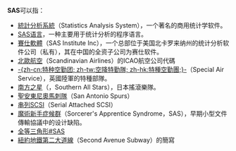 '''SAS'''可以指：
* [[統計分析系統|統計分析系統]]（Statistics Analysis System），一个著名的商用统计学软件。
* [[SAS语言|SAS语言]]，一种主要用于统计分析的程序语言。
* [[賽仕軟體|賽仕軟體]]（SAS Institute Inc），一个总部位于美国北卡罗来纳州的统计分析软件公司（私有），其在中国的全资子公司为赛仕软件。
* [[北歐航空|北歐航空]]（Scandinavian Airlines）的ICAO航空公司代碼
* [[特种空勤团|-{zh-cn:特种空勤团; zh-tw:空降特勤隊; zh-hk:特種空勤團;}-]]（Special Air Service），英國陸軍的特種部隊。
* [[南方之星|南方之星]]（{{lang|ja|サザンオールスターズ}}，Southern All Stars），日本搖滾樂隊。
* [[聖安東尼奧馬刺隊|聖安東尼奧馬刺隊]]（San Antonio Spurs）
* [[串列SCSI|串列SCSI]]（Serial Attached SCSI）
* [[魔術新手症候群|魔術新手症候群]]（Sorcerer's Apprentice Syndrome，SAS），早期小型文件傳輸協議中的设计缺陷。
* [[全等三角形#SAS|全等三角形#SAS]]
* [[紐約地鐵第二大道線|紐約地鐵第二大道線]]（Second Avenue Subway）的簡寫

{{disambig|Cat=三字拉丁字母缩写消歧义}}